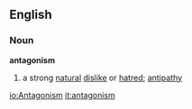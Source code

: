 ==English==
===Noun===
'''antagonism'''
#a strong [[natural]] [[dislike]] or [[hatred]]; [[antipathy]]

[[io:Antagonism]]
[[it:antagonism]]
